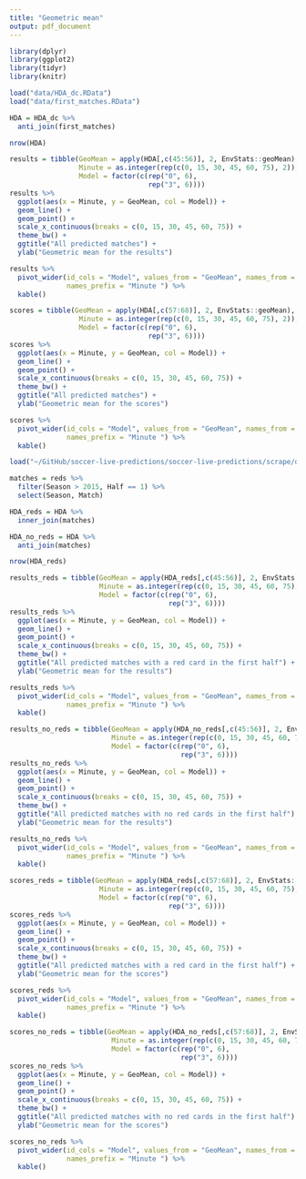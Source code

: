 ```yaml
---
title: "Geometric mean"
output: pdf_document
---
```


```r
library(dplyr)
library(ggplot2)
library(tidyr)
library(knitr)

load("data/HDA_dc.RData")
load("data/first_matches.RData")

HDA = HDA_dc %>%
  anti_join(first_matches)

nrow(HDA)
```

```r
results = tibble(GeoMean = apply(HDA[,c(45:56)], 2, EnvStats::geoMean),
                 Minute = as.integer(rep(c(0, 15, 30, 45, 60, 75), 2)),
                 Model = factor(c(rep("0", 6), 
                                  rep("3", 6))))
results %>%
  ggplot(aes(x = Minute, y = GeoMean, col = Model)) +
  geom_line() +
  geom_point() +
  scale_x_continuous(breaks = c(0, 15, 30, 45, 60, 75)) +
  theme_bw() +
  ggtitle("All predicted matches") +
  ylab("Geometric mean for the results")

results %>%
  pivot_wider(id_cols = "Model", values_from = "GeoMean", names_from = "Minute",
              names_prefix = "Minute ") %>%
  kable()
```

```r
scores = tibble(GeoMean = apply(HDA[,c(57:68)], 2, EnvStats::geoMean),
                 Minute = as.integer(rep(c(0, 15, 30, 45, 60, 75), 2)),
                 Model = factor(c(rep("0", 6), 
                                  rep("3", 6))))
scores %>%
  ggplot(aes(x = Minute, y = GeoMean, col = Model)) +
  geom_line() +
  geom_point() +
  scale_x_continuous(breaks = c(0, 15, 30, 45, 60, 75)) +
  theme_bw() +
  ggtitle("All predicted matches") +
  ylab("Geometric mean for the scores")

scores %>%
  pivot_wider(id_cols = "Model", values_from = "GeoMean", names_from = "Minute",
              names_prefix = "Minute ") %>%
  kable()
```

```r
load("~/GitHub/soccer-live-predictions/soccer-live-predictions/scrape/data/reds.RData")

matches = reds %>%
  filter(Season > 2015, Half == 1) %>%
  select(Season, Match)

HDA_reds = HDA %>%
  inner_join(matches)

HDA_no_reds = HDA %>%
  anti_join(matches)

nrow(HDA_reds)
```

```r
results_reds = tibble(GeoMean = apply(HDA_reds[,c(45:56)], 2, EnvStats::geoMean),
                      Minute = as.integer(rep(c(0, 15, 30, 45, 60, 75), 2)),
                      Model = factor(c(rep("0", 6), 
                                       rep("3", 6))))
results_reds %>%
  ggplot(aes(x = Minute, y = GeoMean, col = Model)) +
  geom_line() +
  geom_point() +
  scale_x_continuous(breaks = c(0, 15, 30, 45, 60, 75)) +
  theme_bw() +
  ggtitle("All predicted matches with a red card in the first half") +
  ylab("Geometric mean for the results")

results_reds %>%
  pivot_wider(id_cols = "Model", values_from = "GeoMean", names_from = "Minute",
              names_prefix = "Minute ") %>%
  kable()
```

```r
results_no_reds = tibble(GeoMean = apply(HDA_no_reds[,c(45:56)], 2, EnvStats::geoMean),
                         Minute = as.integer(rep(c(0, 15, 30, 45, 60, 75), 2)),
                         Model = factor(c(rep("0", 6), 
                                          rep("3", 6))))
results_no_reds %>%
  ggplot(aes(x = Minute, y = GeoMean, col = Model)) +
  geom_line() +
  geom_point() +
  scale_x_continuous(breaks = c(0, 15, 30, 45, 60, 75)) +
  theme_bw() +
  ggtitle("All predicted matches with no red cards in the first half") +
  ylab("Geometric mean for the results")

results_no_reds %>%
  pivot_wider(id_cols = "Model", values_from = "GeoMean", names_from = "Minute",
              names_prefix = "Minute ") %>%
  kable()
```

```r
scores_reds = tibble(GeoMean = apply(HDA_reds[,c(57:68)], 2, EnvStats::geoMean),
                      Minute = as.integer(rep(c(0, 15, 30, 45, 60, 75), 2)),
                      Model = factor(c(rep("0", 6), 
                                       rep("3", 6))))
scores_reds %>%
  ggplot(aes(x = Minute, y = GeoMean, col = Model)) +
  geom_line() +
  geom_point() +
  scale_x_continuous(breaks = c(0, 15, 30, 45, 60, 75)) +
  theme_bw() +
  ggtitle("All predicted matches with a red card in the first half") +
  ylab("Geometric mean for the scores")

scores_reds %>%
  pivot_wider(id_cols = "Model", values_from = "GeoMean", names_from = "Minute",
              names_prefix = "Minute ") %>%
  kable()
```

```r
scores_no_reds = tibble(GeoMean = apply(HDA_no_reds[,c(57:68)], 2, EnvStats::geoMean),
                         Minute = as.integer(rep(c(0, 15, 30, 45, 60, 75), 2)),
                         Model = factor(c(rep("0", 6), 
                                          rep("3", 6))))
scores_no_reds %>%
  ggplot(aes(x = Minute, y = GeoMean, col = Model)) +
  geom_line() +
  geom_point() +
  scale_x_continuous(breaks = c(0, 15, 30, 45, 60, 75)) +
  theme_bw() +
  ggtitle("All predicted matches with no red cards in the first half") +
  ylab("Geometric mean for the scores")

scores_no_reds %>%
  pivot_wider(id_cols = "Model", values_from = "GeoMean", names_from = "Minute",
              names_prefix = "Minute ") %>%
  kable()
```


